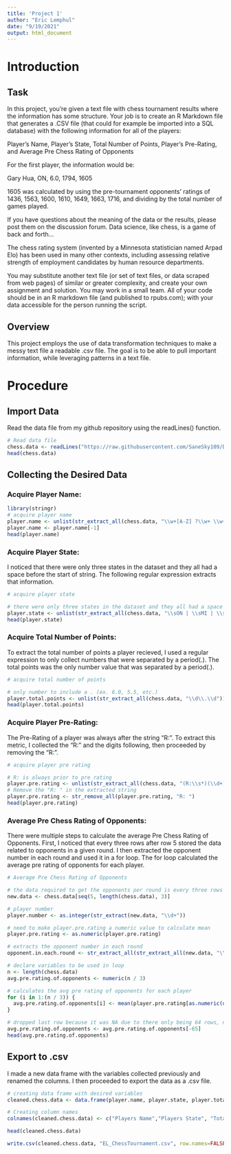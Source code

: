 ---
title: 'Project 1'
author: "Eric Lemphul"
date: "9/19/2021"
output: html_document
---


# Introduction

## Task

In this project, you’re given a text file with chess tournament results where the information has some structure. Your job is to create an R Markdown file that generates a .CSV file (that could for example be imported into a SQL database) with the following information for all of the players:


Player’s Name, Player’s State, Total Number of Points, Player’s Pre-Rating, and Average Pre Chess Rating of Opponents


For the first player, the information would be:


Gary Hua, ON, 6.0, 1794, 1605


1605 was calculated by using the pre-tournament opponents’ ratings of 1436, 1563, 1600, 1610, 1649, 1663, 1716, and dividing by the total number of games played.


If you have questions about the meaning of the data or the results, please post them on the discussion forum. Data science, like chess, is a game of back and forth…


The chess rating system (invented by a Minnesota statistician named Arpad Elo) has been used in many other contexts, including assessing relative strength of employment candidates by human resource departments.


You may substitute another text file (or set of text files, or data scraped from web pages) of similar or greater complexity, and create your own assignment and solution. You may work in a small team. All of your code should be in an R markdown file (and published to rpubs.com); with your data accessible for the person running the script.

## Overview

This project employs the use of data transformation techniques to make a messy text file a readable .csv file. The goal is to be able to pull important information, while leveraging patterns in a text file.

# Procedure


## Import Data

Read the data file from my github repository using the readLines() function.
```{r}
# Read data file
chess.data <- readLines("https://raw.githubusercontent.com/SaneSky109/DATA607/main/Project1/tournamentinfo.txt")
head(chess.data)
```

## Collecting the Desired Data

### Acquire Player Name:

```{r}
library(stringr)
# acquire player name
player.name <- unlist(str_extract_all(chess.data, "\\w+[A-Z] ?\\w+ \\w+")) 
player.name <- player.name[-1]
head(player.name)
```

### Acquire Player State:
I noticed that there were only three states in the dataset and they all had a space before the start of string. The following regular expression extracts that information.
```{r}
# acquire player state

# there were only three states in the dataset and they all had a space before the start of string
player.state <- unlist(str_extract_all(chess.data, "\\sON | \\sMI | \\sOH"))
head(player.state)
```

### Acquire Total Number of Points:
To extract the total number of points a player recieved, I used a regular expression to only collect numbers that were separated by a period(.). The total points was the only number value that was separated by a period(.).
```{r}
# acquire total number of points

# only number to include a . (ex. 6.0, 5.5, etc.)
player.total.points <- unlist(str_extract_all(chess.data, "\\d\\.\\d"))
head(player.total.points)
```

### Acquire Player Pre-Rating:
The Pre-Rating of a player was always after the string "R: ". To extract this metric, I collected the "R: " and the digits following, then proceeded by removing the "R: ".
```{r}
# acquire player pre rating

# R: is always prior to pre rating
player.pre.rating <- unlist(str_extract_all(chess.data, "(R:\\s*)(\\d+)"))
# Remove the "R: " in the extracted string
player.pre.rating <- str_remove_all(player.pre.rating, "R: ")
head(player.pre.rating)

```

### Average Pre Chess Rating of Opponents:
There were multiple steps to calculate the average Pre Chess Rating of Opponents. First, I noticed that every three rows after row 5 stored the data related to opponents in a given round. I then extracted the opponent number in each round and used it in a for loop. The for loop calculated the average pre rating of opponents for each player.
```{r}
# Average Pre Chess Rating of Opponents

# the data required to get the opponents per round is every three rows apart
new.data <- chess.data[seq(5, length(chess.data), 3)]

# player number
player.number <- as.integer(str_extract(new.data, "\\d+"))

# need to make player.pre.rating a numeric value to calculate mean
player.pre.rating <- as.numeric(player.pre.rating)

# extracts the opponent number in each round
opponent.in.each.round <- str_extract_all(str_extract_all(new.data, "\\d+\\|"), "\\d+")

# declare variables to be used in loop
n <- length(chess.data)
avg.pre.rating.of.opponents <- numeric(n / 3)

# calculates the avg pre rating of opponents for each player
for (i in 1:(n / 3)) { 
  avg.pre.rating.of.opponents[i] <- mean(player.pre.rating[as.numeric(unlist(opponent.in.each.round[player.number[i]]))]) 
}

# dropped last row because it was NA due to there only being 64 rows, not 65
avg.pre.rating.of.opponents <- avg.pre.rating.of.opponents[-65]
head(avg.pre.rating.of.opponents)
```


## Export to .csv

I made a new data frame with the variables collected previously and renamed the columns. I then proceeded to export the data as a .csv file.
```{r}
# creating data frame with desired variables
cleaned.chess.data <- data.frame(player.name, player.state, player.total.points, player.pre.rating, avg.pre.rating.of.opponents)

# Creating column names
colnames(cleaned.chess.data) <- c("Players Name","Players State", "Total Points", "Players Pre-Rating", "Avg Pre Chess Rating of Opponents")

head(cleaned.chess.data)

write.csv(cleaned.chess.data, "EL_ChessTournament.csv", row.names=FALSE)
```
